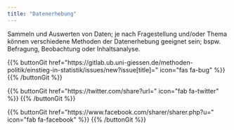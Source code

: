 ```yaml
---
title: "Datenerhebung"
---
```


Sammeln und Auswerten von Daten; je nach Fragestellung und/oder Thema können verschiedene Methoden der Datenerhebung geeignet sein; bspw. Befragung, Beobachtung oder Inhaltsanalyse.

{{% buttonGit href=\"https\:\/\/gitlab.ub.uni-giessen.de\/methoden-politik\/einstieg-in-statistik\/issues\/new?issue[title]=\" icon=\"fas fa-bug\" %}} {{% /buttonGit %}} 

{{% buttonGit href=\"https\:\/\/twitter.com\/share?url=\" icon=\"fab fa-twitter\" %}} {{% /buttonGit %}}

{{% buttonGit href=\"https\:\/\/www.facebook.com\/sharer\/sharer.php?u=\" icon=\"fab fa-facebook\" %}} {{% /buttonGit %}}
